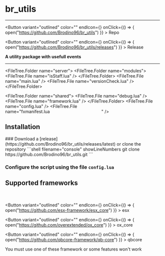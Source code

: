 
# br_utils

***

<Button variant="outlined" color="" endIcon={<GitHubIcon />} onClick={() => { open("https://github.com/Brodino96/br_utils") }} > 
  Repo
</Button>

<Button variant="outlined" color="" endIcon={<ReleaseIcon />} onClick={() => { open("https://github.com/Brodino96/br_utils/releases") }} > 
  Release
</Button>

**A utility package with usefull events**

***

<FileTree>
  <FileTree.Folder name="client">
    <FileTree.Folder name="modules">
      <FileTree.File name="airTurbulence.lua" />
      <FileTree.File name="autoHelmet.lua" />
      <FileTree.File name="idleCamera.lua" />
      <FileTree.File name="onPedChange.lua" />
      <FileTree.File name="onPlayerDeath.lua" />
      <FileTree.File name="onVehicleChange.lua" />
      <FileTree.File name="playerAttributes.lua" />
      <FileTree.File name="playerLoaded.lua" />
      <FileTree.File name="weaponDamage.lua" />
    </FileTree.Folder>
    <FileTree.File name="main.lua" />
  </FileTree.Folder>

  <FileTree.Folder name="server">
    <FileTree.Folder name="modules">
      <FileTree.File name="isStaff.lua" />
    </FileTree.Folder>
    <FileTree.File name="main.lua" />
    <FileTree.File name="versionCheck.lua" />
  </FileTree.Folder>

  <FileTree.Folder name="shared">
    <FileTree.File name="debug.lua" />
    <FileTree.File name="framework.lua" />
  </FileTree.Folder>
  <FileTree.File name="config.lua" />
  <FileTree.File name="fxmanifest.lua                        " />
</FileTree>


## Installation

<Steps>
### Download a [release](https://github.com/Brodino96/br_utils/releases/latest) or clone the repository
```shell filename="console" showLineNumbers
git clone https://github.com/Brodino96/br_utils.git
```

### Configure the script using the file `config.lua`

</Steps>

## Supported frameworks
<br></br>
<Button variant="outlined" color="" endIcon={<GitHubIcon />} onClick={() => { open("https://github.com/esx-framework/esx_core") }} > 
  esx
</Button>

<Button variant="outlined" color="" endIcon={<GitHubIcon />} onClick={() => { open("https://github.com/overextended/ox_core") }} > 
  ox_core
</Button>

<Button variant="outlined" color="" endIcon={<GitHubIcon />} onClick={() => { open("https://github.com/qbcore-framework/qb-core") }} > 
  qbcore
</Button>

You must use one of these framework or some features won't work